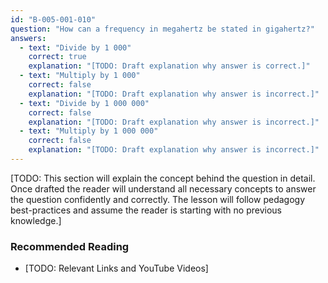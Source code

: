 ```yaml
---
id: "B-005-001-010"
question: "How can a frequency in megahertz be stated in gigahertz?"
answers:
  - text: "Divide by 1 000"
    correct: true
    explanation: "[TODO: Draft explanation why answer is correct.]"
  - text: "Multiply by 1 000"
    correct: false
    explanation: "[TODO: Draft explanation why answer is incorrect.]"
  - text: "Divide by 1 000 000"
    correct: false
    explanation: "[TODO: Draft explanation why answer is incorrect.]"
  - text: "Multiply by 1 000 000"
    correct: false
    explanation: "[TODO: Draft explanation why answer is incorrect.]"
---
```


[TODO: This section will explain the concept behind the question in detail. Once drafted the reader will understand all necessary concepts to answer the question confidently and correctly. The lesson will follow pedagogy best-practices and assume the reader is starting with no previous knowledge.]

### Recommended Reading

- [TODO: Relevant Links and YouTube Videos]
